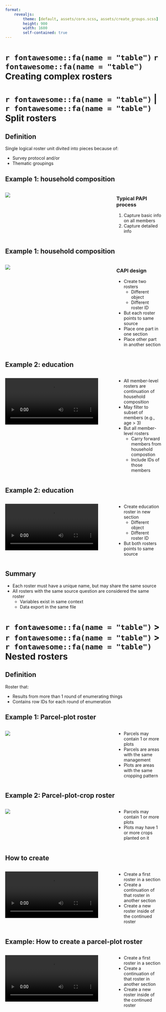 ```yaml
---
format: 
    revealjs: 
        theme: [default, assets/core.scss, assets/create_groups.scss]
        height: 900
        width: 1600
        self-contained: true
---
```


# `r fontawesome::fa(name = "table")` `r fontawesome::fa(name = "table")` Creating complex rosters {background-color=var(--suso)}

# `r fontawesome::fa(name = "table")` | `r fontawesome::fa(name = "table")`  Split rosters {background-color=var(--s1)}

## Definition {.t1}

Single logical roster unit divited into pieces because of:

- Survey protocol and/or
- Thematic groupings

## Example 1: household composition {.t1}

:::: {.columns}

::: {.column width="70%"}
![](assets/09/hhroster_example.png){fig-align="center"}
:::

::: {.column width="30%"}

### Typical PAPI process

1. Capture basic info on all members
2. Capture detailed info

:::

::::

## Example 1: household composition {.t1}

:::: {.columns}

::: {.column width="70%"}
![](assets/09/hhroster_example.png){fig-align="center"}
:::

::: {.column width="30%"}

### CAPI design

- Create two rosters
    - Different object
    - Different roster ID
- But each roster points to same source
- Place one part in one section
- Place other part in another section

:::

::::

## Example 2: education {.t1}

:::: {.columns}

::: {.column width="70%"}
![](assets/09/split_roster_across_sections.mp4)
:::

::: {.column width="30%"}

- All member-level rosters are continuation of household composition
- May filter to subset of members (e.g., age > 3)
- But all member-level rosters
    - Carry forward members from household compostion
    - Include IDs of those members

:::

::::

## Example 2: education {.t1}

:::: {.columns}

::: {.column width="70%"}
![](assets/09/split_roster_across_sections.mp4)
:::

::: {.column width="30%"}

- Create education roster in new section
    - Different object
    - Different roster ID
- But both rosters points to same source

:::

::::

## Summary {.t1}

- Each roster must have a unique name, but may share the same source
- All rosters with the same source question are considered the same roster
    - Variables exist in same context
    - Data export in the same file


# `r fontawesome::fa(name = "table")` > `r fontawesome::fa(name = "table")` > `r fontawesome::fa(name = "table")` Nested rosters {background-color=var(--s2)}

## Definition {.t2}

Roster that:

- Results from more than 1 round of enumerating things
- Contains row IDs for each round of enumeration

## Example 1: Parcel-plot roster {.t2}

:::: {.columns}

::: {.column width="70%"}
![](assets/09/parcel_plot.png){fig-align="center"}
:::

::: {.column width="30%"}

- Parcels may contain 1 or more plots
- Parcels are areas with the same management 
- Plots are areas with the same cropping pattern

:::

::::

## Example 2: Parcel-plot-crop roster {.t2}

:::: {.columns}

::: {.column width="70%"}
![](assets/09/parcel_plot_crop_roster.png){fig-align="center"}
:::

::: {.column width="30%"}

- Parcels may contain 1 or more plots
- Plots may have 1 or more crops planted on it

:::

::::

## How to create {.t2}

:::: {.columns}

::: {.column width="70%"}

![](assets/09/nested_roster_create.mp4)

:::

::: {.column width="30%"}

- Create a first roster in a section
- Create a continuation of that roster in another section
- Create a new roster inside of the continued roster

:::

::::

## Example: How to create a parcel-plot roster {.t2}

:::: {.columns}

::: {.column width="70%"}
![](assets/09/nested_parcel-plot_example.mp4)
:::

::: {.column width="30%"}
- Create a first roster in a section
- Create a continuation of that roster in another section
- Create a new roster inside of the continued roster
:::

::::
